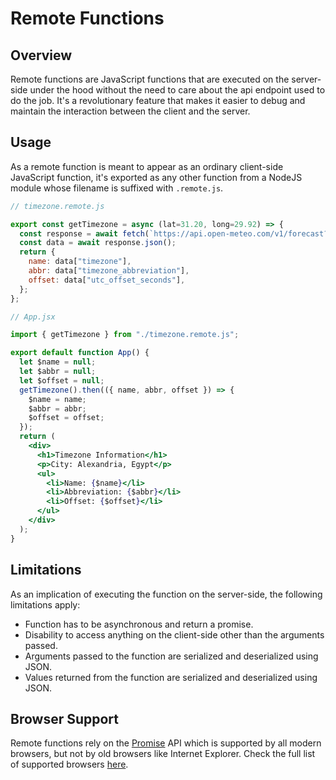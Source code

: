 # Remote Functions

## Overview

Remote functions are JavaScript functions that are executed on the server-side under the hood without the need to care about the api endpoint used to do the job. It's a revolutionary feature that makes it easier to debug and maintain the interaction between the client and the server.

## Usage

As a remote function is meant to appear as an ordinary client-side JavaScript function, it's exported as any other function from a NodeJS module whose filename is suffixed with `.remote.js`.

```javascript
// timezone.remote.js

export const getTimezone = async (lat=31.20, long=29.92) => {
  const response = await fetch(`https://api.open-meteo.com/v1/forecast?latitude=${lat}&longitude=${long}&timezone=auto`);
  const data = await response.json();
  return {
    name: data["timezone"],
    abbr: data["timezone_abbreviation"],
    offset: data["utc_offset_seconds"],
  };
};
```

```jsx
// App.jsx

import { getTimezone } from "./timezone.remote.js";

export default function App() {
  let $name = null;
  let $abbr = null;
  let $offset = null;
  getTimezone().then(({ name, abbr, offset }) => {
    $name = name;
    $abbr = abbr;
    $offset = offset;
  });
  return (
    <div>
      <h1>Timezone Information</h1>
      <p>City: Alexandria, Egypt</p>
      <ul>
        <li>Name: {$name}</li>
        <li>Abbreviation: {$abbr}</li>
        <li>Offset: {$offset}</li>
      </ul>
    </div>
  );
}
```

## Limitations

As an implication of executing the function on the server-side, the following limitations apply:

- Function has to be asynchronous and return a promise.
- Disability to access anything on the client-side other than the arguments passed.
- Arguments passed to the function are serialized and deserialized using JSON.
- Values returned from the function are serialized and deserialized using JSON.

## Browser Support

Remote functions rely on the [Promise](https://developer.mozilla.org/en-US/docs/Web/JavaScript/Reference/Global_Objects/Promise) API which is supported by all modern browsers, but not by old browsers like Internet Explorer. Check the full list of supported browsers [here](https://caniuse.com/promises).
